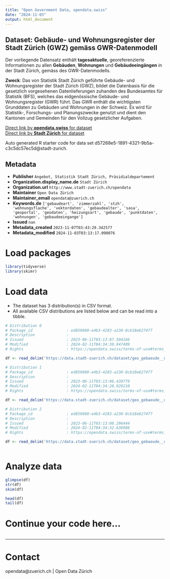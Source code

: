 ```yaml
---
title: "Open Government Data, opendata.swiss"
date: "2024-11-03"
output: html_document
---
```


## Dataset: Gebäude- und Wohnungsregister der Stadt Zürich (GWZ) gemäss GWR-Datenmodell

Der vorliegende Datensatz enthält **tagesaktuelle**, georeferenzierte Informationen zu allen **Gebäuden**, **Wohnungen** und **Gebäudeeingängen** in der Stadt Zürich, gemäss des GWR-Datenmodells.



**Zweck**: Das von Statistik Stadt Zürich geführte Gebäude- und Wohnungsregister der Stadt Zürich (GWZ), bildet die Datenbasis für die gesetzlich vorgesehenen Datenlieferungen zuhanden des Bundesamtes für Statistik (BFS), welches das eidgenössische Gebäude- und Wohnungsregister (GWR) führt.
Das GWR enthält die wichtigsten Grunddaten zu Gebäuden und Wohnungen in der Schweiz. Es wird für Statistik-, Forschungs- und Planungszwecke genutzt und dient den Kantonen und Gemeinden für den Vollzug gesetzlicher Aufgaben.

[Direct link by **opendata.swiss** for dataset](https://opendata.swiss/de/dataset/gebaude-und-wohnungsregister-der-stadt-zurich-gwz-gemass-gwr-datenmodell)<br>
[Direct link by **Stadt Zürich** for dataset](https://data.stadt-zuerich.ch/dataset/geo_gebaeude__und_wohnungsregister_der_stadt_zuerich__gwz__gemaess_gwr_datenmodell)

Auto generated R starter code for data set d57268e5-1891-4321-9b5a-c3c5dc57ec5d@stadt-zurich.

## Metadata

- **Publisher** `Angebot, Statistik Stadt Zürich, Präsidialdepartement`
- **Organization.display_name.de** `Stadt Zürich`
- **Organization.url** `http://www.stadt-zuerich.ch/opendata`
- **Maintainer** `Open Data Zürich`
- **Maintainer_email** `opendata@zuerich.ch`
- **Keywords.de** `['gebaudeart', 'zimmerzahl', 'stzh', 'wohnungsflache', 'vektordaten', 'gebaudealter', 'sasa', 'geoportal', 'geodaten', 'heizungsart', 'gebaude', 'punktdaten', 'wohnungen', 'gebaudeeingange']`
- **Issued** `nan`
- **Metadata_created** `2023-11-07T03:43:29.342577`
- **Metadata_modified** `2024-11-03T03:13:17.090076`


# Load packages

```r

library(tidyverse)
library(skimr)

```

# Load data

-   The dataset has 3 distribution(s) in CSV format.
-   All available CSV distributions are listed below and can be read into a tibble.

```r

# Distribution 0
# Package_id               : ed859600-e4b3-4283-a230-8cb18e6274f7
# Description              : 
# Issued                   : 2023-06-11T03:13:07.504166
# Modified                 : 2024-02-11T04:34:30.947409
# Rights                   : https://opendata.swiss/terms-of-use#terms_open

df <- read_delim('https://data.stadt-zuerich.ch/dataset/geo_gebaeude__und_wohnungsregister_der_stadt_zuerich__gwz__gemaess_gwr_datenmodell/download/gwr_stzh_gebaeudeeingaenge.csv')

# Distribution 1
# Package_id               : ed859600-e4b3-4283-a230-8cb18e6274f7
# Description              : 
# Issued                   : 2023-06-11T03:13:06.439779
# Modified                 : 2024-02-11T04:34:28.929210
# Rights                   : https://opendata.swiss/terms-of-use#terms_open

df <- read_delim('https://data.stadt-zuerich.ch/dataset/geo_gebaeude__und_wohnungsregister_der_stadt_zuerich__gwz__gemaess_gwr_datenmodell/download/gwr_stzh_gebaeude.csv')

# Distribution 2
# Package_id               : ed859600-e4b3-4283-a230-8cb18e6274f7
# Description              : 
# Issued                   : 2023-06-11T03:13:08.296444
# Modified                 : 2024-02-11T04:34:32.636986
# Rights                   : https://opendata.swiss/terms-of-use#terms_open

df <- read_delim('https://data.stadt-zuerich.ch/dataset/geo_gebaeude__und_wohnungsregister_der_stadt_zuerich__gwz__gemaess_gwr_datenmodell/download/gwr_stzh_wohnungen.csv')



```

# Analyze data

```r

glimpse(df)
str(df)
skim(df)

head(df)
tail(df)

```

# Continue your code here...

```r

```

------------------------------------------------------------------------

# Contact

opendata@zuerich.ch | Open Data Zürich
